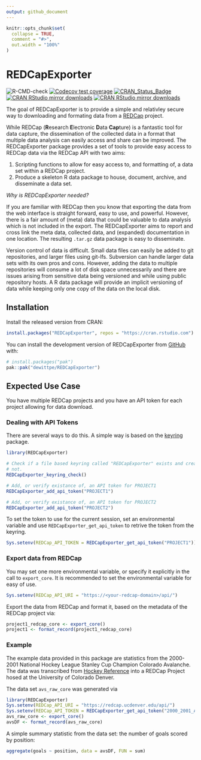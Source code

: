 ```yaml
---
output: github_document
---
```


<!-- README.md is generated from README.Rmd. Please edit that file -->

```r
knitr::opts_chunk$set(
  collapse = TRUE,
  comment = "#>",
  out.width = "100%"
)
```

# REDCapExporter

<!-- badges: start -->
![R-CMD-check](https://github.com/dewittpe/REDCapExporter/workflows/R-CMD-check/badge.svg)
[![Codecov test coverage](https://codecov.io/gh/dewittpe/REDCapExporter/graph/badge.svg)](https://app.codecov.io/gh/dewittpe/REDCapExporter)
[![CRAN_Status_Badge](https://www.r-pkg.org/badges/version/REDCapExporter)](https://cran.r-project.org/package=REDCapExporter)
[![CRAN RStudio mirror downloads](https://cranlogs.r-pkg.org/badges/REDCapExporter)](http://www.r-pkg.org/pkg/REDCapExporter)
[![CRAN RStudio mirror downloads](https://cranlogs.r-pkg.org/badges/grand-total/REDCapExporter)](http://www.r-pkg.org/pkg/REDCapExporter)
<!-- badges: end -->

The goal of REDCapExporter is to provide a simple and relativley secure way to
downloading and formating data from a [REDCap](https://www.project-redcap.org/)
project.

While REDCap (**R**esearch **E**lectronic **D**ata **Cap**ture) is a fantastic
tool for data capture, the dissemination of the collected data in a format that
multiple data analysis can easily access and share can be improved.  The
REDCapExporter package provides a set of tools to provide easy access to REDCap
data via the REDCap API with two aims:

1. Scripting functions to allow for easy access to, and formatting of, a data
   set within a REDCap project.
2. Produce a skeleton R data package to house, document, archive, and
   disseminate a data set.

_Why is REDCapExporter needed?_

If you are familiar with REDCap then you know that exporting the data from the
web interface is straight forward, easy to use, and powerful.  However, there is
a fair amount of (meta) data that could be valuable to data analysis which is
not included in the export.  The REDCapExporter aims to report and cross link
the meta data, collected data, and (expanded) documentation in one location.
The resulting `.tar.gz` data package is easy to disseminate.

Version control of data is difficult.  Small data files can easily be added to
git repositories, and larger files using git-lfs.  Subversion can handle larger
data sets with its own pros and cons.  However, adding the data to multiple
repositories will consume a lot of disk space unnecessarily  and there are issues
arising from sensitive data being versioned and while using public repository
hosts.  A R data package will provide an implicit versioning of data while
keeping only one copy of the data on the local disk.

## Installation

Install the released version from CRAN:
```r
install.packages("REDCapExporter", repos = "https://cran.rstudio.com")
```

You can install the development version of REDCapExporter from
[GitHub](https://github.com/) with:

```r
# install.packages("pak")
pak::pak("dewittpe/REDCapExporter")
```

## Expected Use Case

You have multiple REDCap projects and you have an API token for each project
allowing for data download.

### Dealing with API Tokens

There are several ways to do this.  A simple way is based on the
[keyring](https://keyring.r-lib.org/) package.

```r
library(REDCapExporter)

# Check if a file based keyring called "REDCapExporter" exists and create one if
# not.
REDCapExporter_keyring_check()

# Add, or verify existance of, an API token for PROJECT1
REDCapExporter_add_api_token("PROJECT1")

# Add, or verify existance of, an API token for PROJECT2
REDCapExporter_add_api_token("PROJECT2")
```

To set the token to use for the current session, 
set an environmental variable and use
`REDCapExporter_get_api_token` to retrive the token from the keyring.

```r
Sys.setenv(REDCap_API_TOKEN = REDCapExporter_get_api_token("PROJECT1"))
```

### Export data from REDCap

You may set one more environmental variable, or specify it explicitly in the call
to `export_core`.  It is recommended to set the environmental variable for easy
of use.

```r
Sys.setenv(REDCap_API_URI = "https://<your-redcap-domain>/api/")
```

Export the data from REDCap and format it, based on the metadata of the REDCap
project via:

```r
project1_redcap_core <- export_core()
project1 <- format_record(project1_redcap_core)
```

### Example

The example data provided in this package are statistics from the 2000-2001
National Hockey League Stanley Cup Champion Colorado Avalanche.  The data was
transcribed from [Hockey Reference](https://www.hockey-reference.com/teams/COL/2001.html)
into a REDCap Project hosed at the University of Colorado Denver.

The data set `avs_raw_core` was generated via
```r
library(REDCapExporter)
Sys.setenv(REDCap_API_URI = "https://redcap.ucdenver.edu/api/")
Sys.setenv(REDCap_API_TOKEN = REDCapExporter_get_api_token("2000_2001_Avalanche"))
avs_raw_core <- export_core()
avsDF <- format_record(avs_raw_core)
```

A simple summary statistic from the data set: the number of goals scored by
position:

```r
aggregate(goals ~ position, data = avsDF, FUN = sum)
```









